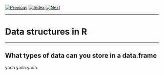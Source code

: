 [![Previous](../../img/previous.png)](lesson3_1.html)
[![Index](../../img/home.png)](../../index.html)
[![Next](../../img/next.png)](lesson4_1.html)

---

# Data structures in R

----

## What types of data can you store in a data.frame

yada yada yada

